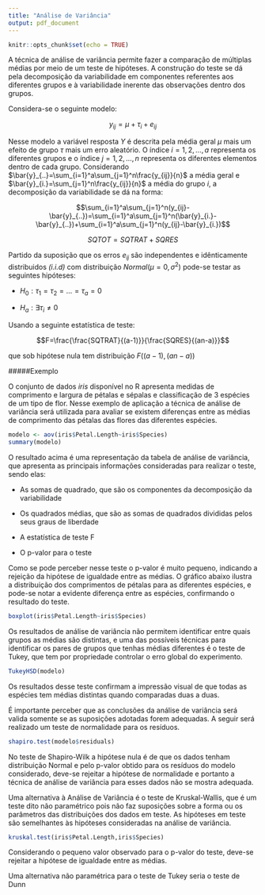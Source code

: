 ```yaml
---
title: "Análise de Variância"
output: pdf_document
---
```


```r
knitr::opts_chunk$set(echo = TRUE)
```



A técnica de análise de variância permite fazer a comparação de múltiplas médias por meio de um teste de hipóteses. A construção do teste se dá pela decomposição da variabilidade em componentes referentes aos diferentes grupos e à variabilidade inerente das observações dentro dos grupos. 

Considera-se o seguinte modelo:

$$y_{ij}=\mu+\tau_i+e_{ij}$$

Nesse modelo a variável resposta $Y$ é descrita pela média geral $\mu$ mais um efeito de grupo $\tau$ mais um erro aleatório. O índice $i=1,2,\ldots,a$ representa os diferentes grupos e o índice $j=1,2,\ldots,n$ representa os diferentes elementos dentro de cada grupo. Considerando $\bar{y}_{..}=\sum_{i=1}^a\sum_{j=1}^n\frac{y_{ij}}{n}$ a média geral e $\bar{y}_{i.}=\sum_{j=1}^n\frac{y_{ij}}{n}$ a média do grupo $i$, a decomposição da variabilidade se dá na forma:

$$\sum_{i=1}^a\sum_{j=1}^n(y_{ij}-\bar{y}_{..})=\sum_{i=1}^a\sum_{j=1}^n(\bar{y}_{i.}-\bar{y}_{..})+\sum_{i=1}^a\sum_{j=1}^n(y_{ij}-\bar{y}_{i.})$$

$$SQTOT=SQTRAT+SQRES$$

Partido da suposição que os erros $e_{ij}$ são independentes e idênticamente distribuidos _(i.i.d)_ com distribuição $Normal(\mu=0,\sigma^2)$ pode-se testar as seguintes hipóteses:

* $H_0:\tau_1=\tau_2=\ldots=\tau_a=0$

* $H_a: \exists \tau_i \neq 0$

Usando a seguinte estatística de teste:

$$F=\frac{\frac{SQTRAT}{(a-1)}}{\frac{SQRES}{(an-a)}}$$

que sob hipótese nula tem distribuição $F((a-1),(an-a))$

#####Exemplo

O conjunto de dados _iris_ disponível no R apresenta medidas de comprimento e largura de pétalas e sépalas e classificação de 3 espécies de um tipo de flor. Nesse exemplo de aplicação a técnica de análise de variância será utilizada para avaliar se existem diferenças entre as médias de comprimento das pétalas das flores das diferentes espécies.

```r
modelo <- aov(iris$Petal.Length~iris$Species)
summary(modelo)
```

O resultado acima é uma representação da tabela de análise de variância, que apresenta as principais informações consideradas para realizar o teste, sendo elas: 

* As somas de quadrado, que são os componentes da decomposição da variabilidade 

* Os quadrados médias, que são as somas de quadrados divididas pelos seus graus de liberdade

* A estatística de teste F

* O p-valor para o teste

Como se pode perceber nesse teste o p-valor é muito pequeno, indicando a rejeição da hipótese de igualdade entre as médias. O gráfico abaixo ilustra a distribuição dos comprimentos de pétalas para as diferentes espécies, e pode-se notar a evidente diferença entre as espécies, confirmando o resultado do teste.

```r
boxplot(iris$Petal.Length~iris$Species)
```

Os resultados de análise de variância não permitem identificar entre quais grupos as médias são distintas, e uma das possíveis técnicas para identificar os pares de grupos que tenhas médias diferentes é o teste de Tukey, que tem por propriedade controlar o erro global do experimento.

```r
TukeyHSD(modelo)
```

Os resultados desse teste confirmam a impressão visual de que todas as espécies tem médias distintas quando comparadas duas a duas. 

É importante perceber que as conclusões da análise de variância será valida somente se as suposições adotadas forem adequadas. A seguir será realizado um teste de normalidade para os resíduos.

```r
shapiro.test(modelo$residuals)
```
No teste de Shapiro-Wilk a hipótese nula é de que os dados tenham distribuição Normal e pelo p-valor obtido para os resíduos do modelo considerado, deve-se rejeitar a hipótese de normalidade e portanto a técnica de análise de variância para esses dados não se mostra adequada. 

Uma alternativa à Análise de Variância é o teste de Kruskal-Wallis, que é um teste dito não paramétrico pois não faz suposições sobre a forma ou os parâmetros das distribuições dos dados em teste. As hipóteses em teste são semelhantes às hipóteses consideradas na análise de variância.

```r
kruskal.test(iris$Petal.Length,iris$Species)
```

Considerando o pequeno valor observado para o p-valor do teste, deve-se rejeitar a hipótese de igualdade entre as médias. 

Uma alternativa não paramétrica para o teste de Tukey seria o teste de Dunn
